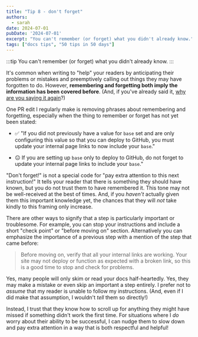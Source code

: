 ```yaml
---
title: "Tip 8 - don't forget"
authors:
  - sarah
date: 2024-07-01
pubDate: '2024-07-01'
excerpt: "You can't remember (or forget) what you didn't already know."
tags: ["docs tips", "50 tips in 50 days"]
---
```


:::tip
You can't remember (or forget) what you didn't already know.
:::

It's common when writing to "help" your readers by anticipating their problems or mistakes and preemptively calling out things they may have forgotten to do. However, **remembering and forgetting both imply the information has been covered before**. (And, if you've already said it, [why are you saying it again](/blog/50-3-repetition-pedagogical-tool)?)

One PR edit I regularly make is removing phrases about remembering and forgetting, especially when the thing to remember or forget has not yet been stated:

- ✅ "If you did not previously have a value for `base` set and are only configuring this value so that you can deploy to GitHub, you must update your internal page links to now include your `base`."

- 😐 If you are setting up `base` only to deploy to GitHub, do not forget to update your internal page links to include your `base`."

"Don't forget!" is not a special code for "pay extra attention to this next instruction!" It tells your reader that there is something they should have known, but you do not trust them to have remembered it. This tone may not be well-received at the best of times. And, if you *haven't* actually given them this important knowledge yet, the chances that they will *not* take kindly to this framing only increase.

There are other ways to signify that a step is particularly important or troublesome. For example, you can stop your instructions and include a short "check point" or "before moving on" section. Alternatively you can emphasize the importance of a previous step with a mention of the step that came before:

> Before moving on, verify that all your internal links are working. Your site may not deploy or function as expected with a broken link, so this is a good time to stop and check for problems.

Yes, many people will only skim or read your docs half-heartedly. Yes, they may make a mistake or even skip an important a step entirely. I prefer not to *assume* that my reader is unable to follow my instructions. (And, even if I did make that assumption, I wouldn't *tell* them so directly!)

Instead, I trust that they know how to scroll up for anything they might have missed if something didn't work the first time. For situations where I *do* worry about their ability to be successful, I can nudge them to slow down and pay extra attention in a way that is both respectful and helpful!


<LinkCard title="See the whole list of tips!" href="/blog/50-docs-tips-in-50-days" />